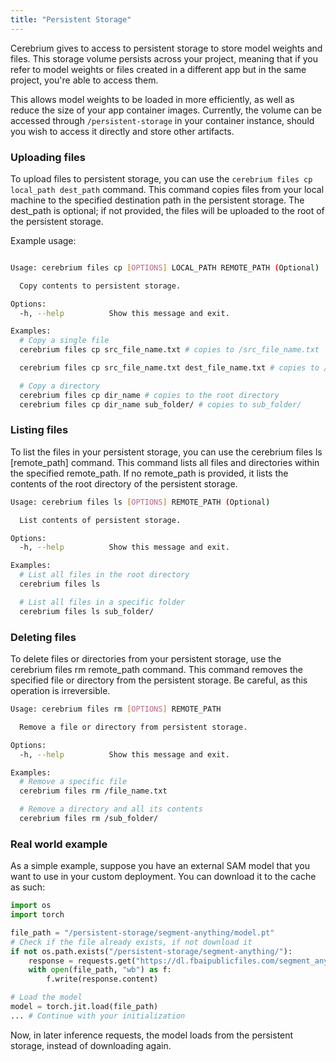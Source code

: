 ```yaml
---
title: "Persistent Storage"
---
```


Cerebrium gives to access to persistent storage to store model weights and files.
This storage volume persists across your project, meaning that if
you refer to model weights or files created in a different app but in the same project, you're able to access them.

This allows model weights to be loaded in more efficiently, as well as reduce the size of your app container images. Currently,
the volume can be accessed through `/persistent-storage` in your container instance, should you wish to access it directly and store other artifacts.

### Uploading files

To upload files to persistent storage, you can use the `cerebrium files cp local_path dest_path` command. This command copies files from your local machine to the specified destination path in the persistent storage. The dest_path is optional; if not provided, the files will be uploaded to the root of the persistent storage.

Example usage:

```bash

Usage: cerebrium files cp [OPTIONS] LOCAL_PATH REMOTE_PATH (Optional)

  Copy contents to persistent storage.

Options:
  -h, --help          Show this message and exit.

Examples:
  # Copy a single file
  cerebrium files cp src_file_name.txt # copies to /src_file_name.txt

  cerebrium files cp src_file_name.txt dest_file_name.txt # copies to /dest_file_name.txt

  # Copy a directory
  cerebrium files cp dir_name # copies to the root directory
  cerebrium files cp dir_name sub_folder/ # copies to sub_folder/
```

### Listing files

To list the files in your persistent storage, you can use the cerebrium files ls [remote_path] command. This command lists all files and directories within the specified remote_path. If no remote_path is provided, it lists the contents of the root directory of the persistent storage.

```bash
Usage: cerebrium files ls [OPTIONS] REMOTE_PATH (Optional)

  List contents of persistent storage.

Options:
  -h, --help          Show this message and exit.

Examples:
  # List all files in the root directory
  cerebrium files ls

  # List all files in a specific folder
  cerebrium files ls sub_folder/
```

### Deleting files

To delete files or directories from your persistent storage, use the cerebrium files rm remote_path command. This command removes the specified file or directory from the persistent storage. Be careful, as this operation is irreversible.

```bash
Usage: cerebrium files rm [OPTIONS] REMOTE_PATH

  Remove a file or directory from persistent storage.

Options:
  -h, --help          Show this message and exit.

Examples:
  # Remove a specific file
  cerebrium files rm /file_name.txt

  # Remove a directory and all its contents
  cerebrium files rm /sub_folder/
```

### Real world example

As a simple example, suppose you have an external SAM model that you want to use in your custom deployment. You can download it to the cache
as such:

```python
import os
import torch

file_path = "/persistent-storage/segment-anything/model.pt"
# Check if the file already exists, if not download it
if not os.path.exists("/persistent-storage/segment-anything/"):
    response = requests.get("https://dl.fbaipublicfiles.com/segment_anything/sam_vit_h_4b8939.pth")
    with open(file_path, "wb") as f:
        f.write(response.content)

# Load the model
model = torch.jit.load(file_path)
... # Continue with your initialization
```

Now, in later inference requests, the model loads from the persistent storage, instead of downloading again.


